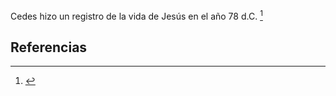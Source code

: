 Cedes hizo un registro de la vida de Jesús en el año 78 d.C. <ref name="n0">{{lib|LU|121|8|9}}</ref> 

== Referencias ==

<references/>
